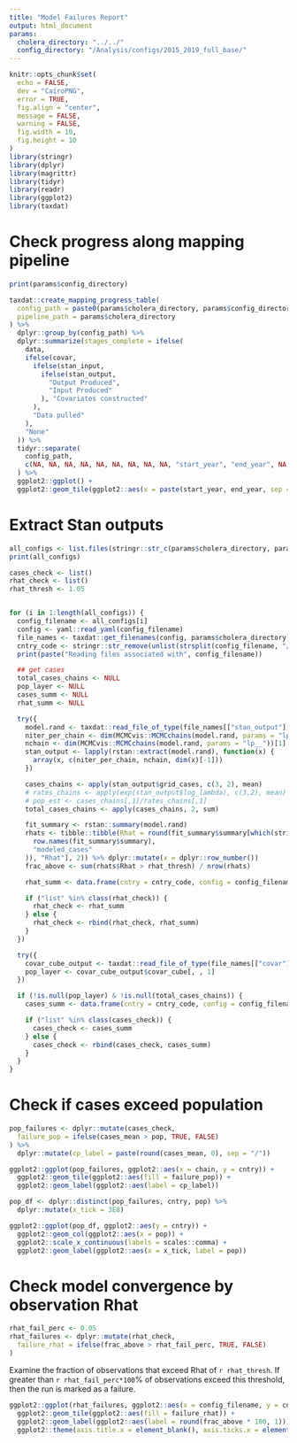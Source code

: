 ```yaml
---
title: "Model Failures Report"
output: html_document
params:
  cholera_directory: "../../"
  config_directory: "/Analysis/configs/2015_2019_full_base/"
---
```

```r
knitr::opts_chunk$set(
  echo = FALSE,
  dev = "CairoPNG",
  error = TRUE,
  fig.align = "center",
  message = FALSE,
  warning = FALSE,
  fig.width = 10,
  fig.height = 10
)
library(stringr)
library(dplyr)
library(magrittr)
library(tidyr)
library(readr)
library(ggplot2)
library(taxdat)
```

# Check progress along mapping pipeline

```r

print(params$config_directory)

taxdat::create_mapping_progress_table(
  config_path = paste0(params$cholera_directory, params$config_directory),
  pipeline_path = params$cholera_directory
) %>%
  dplyr::group_by(config_path) %>%
  dplyr::summarize(stages_complete = ifelse(
    data,
    ifelse(covar,
      ifelse(stan_input,
        ifelse(stan_output,
          "Output Produced",
          "Input Produced"
        ), "Covariates constructed"
      ),
      "Data pulled"
    ),
    "None"
  )) %>%
  tidyr::separate(
    config_path,
    c(NA, NA, NA, NA, NA, NA, NA, NA, NA, "start_year", "end_year", NA, NA, "country", NA) # This is file path specific
  ) %>%
  ggplot2::ggplot() +
  ggplot2::geom_tile(ggplot2::aes(x = paste(start_year, end_year, sep = "-"), y = country, fill = stages_complete))
  ```

# Extract Stan outputs

```r

all_configs <- list.files(stringr::str_c(params$cholera_directory, params$config_directory), full.names = TRUE)
print(all_configs)

cases_check <- list()
rhat_check <- list()
rhat_thresh <- 1.05


for (i in 1:length(all_configs)) {
  config_filename <- all_configs[i]
  config <- yaml::read_yaml(config_filename)
  file_names <- taxdat::get_filenames(config, params$cholera_directory)
  cntry_code <- stringr::str_remove(unlist(strsplit(config_filename, "/"))[length(unlist(strsplit(config_filename, "/")))], ".yml")
  print(paste("Reading files associated with", config_filename))

  ## get cases
  total_cases_chains <- NULL
  pop_layer <- NULL
  cases_summ <- NULL
  rhat_summ <- NULL

  try({
    model.rand <- taxdat::read_file_of_type(file_names[["stan_output"]], "model.rand")
    niter_per_chain <- dim(MCMCvis::MCMCchains(model.rand, params = "lp__", chain_num = 1))[1]
    nchain <- dim(MCMCvis::MCMCchains(model.rand, params = "lp__"))[1] / niter_per_chain
    stan_output <- lapply(rstan::extract(model.rand), function(x) {
      array(x, c(niter_per_chain, nchain, dim(x)[-1]))
    })

    cases_chains <- apply(stan_output$grid_cases, c(3, 2), mean)
    # rates_chains <- apply(exp(stan_output$log_lambda), c(3,2), mean)
    # pop_est <- cases_chains[,1]/rates_chains[,1]
    total_cases_chains <- apply(cases_chains, 2, sum)

    fit_summary <- rstan::summary(model.rand)
    rhats <- tibble::tibble(Rhat = round(fit_summary$summary[which(stringr::str_detect(
      row.names(fit_summary$summary),
      "modeled_cases"
    )), "Rhat"], 2)) %>% dplyr::mutate(x = dplyr::row_number())
    frac_above <- sum(rhats$Rhat > rhat_thresh) / nrow(rhats)

    rhat_summ <- data.frame(cntry = cntry_code, config = config_filename, frac_above = frac_above)

    if ("list" %in% class(rhat_check)) {
      rhat_check <- rhat_summ
    } else {
      rhat_check <- rbind(rhat_check, rhat_summ)
    }
  })

  try({
    covar_cube_output <- taxdat::read_file_of_type(file_names[["covar"]], "covar_cube_output")
    pop_layer <- covar_cube_output$covar_cube[, , 1]
  })

  if (!is.null(pop_layer) & !is.null(total_cases_chains)) {
    cases_summ <- data.frame(cntry = cntry_code, config = config_filename, pop = sum(pop_layer[, 1]), chain = 1:length(total_cases_chains), cases_mean = total_cases_chains)

    if ("list" %in% class(cases_check)) {
      cases_check <- cases_summ
    } else {
      cases_check <- rbind(cases_check, cases_summ)
    }
  }
}
```

# Check if cases exceed population

```r

pop_failures <- dplyr::mutate(cases_check,
  failure_pop = ifelse(cases_mean > pop, TRUE, FALSE)
) %>%
  dplyr::mutate(cp_label = paste(round(cases_mean, 0), sep = "/"))
```

```r
ggplot2::ggplot(pop_failures, ggplot2::aes(x = chain, y = cntry)) +
  ggplot2::geom_tile(ggplot2::aes(fill = failure_pop)) +
  ggplot2::geom_label(ggplot2::aes(label = cp_label))
```

```r
pop_df <- dplyr::distinct(pop_failures, cntry, pop) %>%
  dplyr::mutate(x_tick = 3E8)

ggplot2::ggplot(pop_df, ggplot2::aes(y = cntry)) +
  ggplot2::geom_col(ggplot2::aes(x = pop)) +
  ggplot2::scale_x_continuous(labels = scales::comma) +
  ggplot2::geom_label(ggplot2::aes(x = x_tick, label = pop))
```

# Check model convergence by observation Rhat


```r
rhat_fail_perc <- 0.05
rhat_failures <- dplyr::mutate(rhat_check,
  failure_rhat = ifelse(frac_above > rhat_fail_perc, TRUE, FALSE)
)
```

Examine the fraction of observations that exceed Rhat of `r rhat_thresh`. If greater than `r rhat_fail_perc*100`% of observations exceed this threshold, then the run is marked as a failure.

```r
ggplot2::ggplot(rhat_failures, ggplot2::aes(x = config_filename, y = cntry)) +
  ggplot2::geom_tile(ggplot2::aes(fill = failure_rhat)) +
  ggplot2::geom_label(ggplot2::aes(label = round(frac_above * 100, 1))) +
  ggplot2::theme(axis.title.x = element_blank(), axis.ticks.x = element_blank())
```

